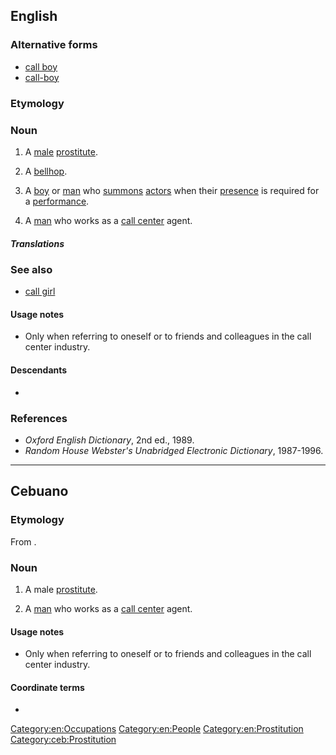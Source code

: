 ==English==

===Alternative forms===
* [[call boy]]
* [[call-boy]]

===Etymology===
{{compound|en|call|boy}}

===Noun===
{{en-noun}}

# {{lb|en|euphemistic}} A [[male]] [[prostitute]].
# {{lb|en|dated}} A [[bellhop]].
# {{lb|en|theater}} A [[boy]] or [[man]] who [[summon]]s [[actor]]s when their [[presence]] is required for a [[performance]].
# {{lb|en|Cebu|humorous}} A [[man]] who works as a [[call center]] agent. {{qualifier|see usage notes}}

=====Translations=====
{{trans-top|a boy or man who summons actors}}
{{trans-mid}}
{{trans-bottom}}

===See also===
* [[call girl]]

====Usage notes====
* Only when referring to oneself or to friends and colleagues in the call center industry.

====Descendants====
* {{desc|ceb|callboy|bor=1}}

===References===
* ''Oxford English Dictionary'', 2nd ed., 1989.
* ''Random House Webster's Unabridged Electronic Dictionary'', 1987-1996.

[[Category:en:Occupations]]
[[Category:en:People]]
[[Category:en:Prostitution]]

----

==Cebuano==

===Etymology===
From {{bor|ceb|en|callboy}}.

===Noun===
{{head|ceb|noun}}

# A male [[prostitute]].
# {{lb|ceb|humorous}} A [[man]] who works as a [[call center]] agent. {{qualifier|see usage notes}}

====Usage notes====
* Only when referring to oneself or to friends and colleagues in the call center industry.

====Coordinate terms====
* {{l|ceb|call girl}}

[[Category:ceb:Prostitution]]
